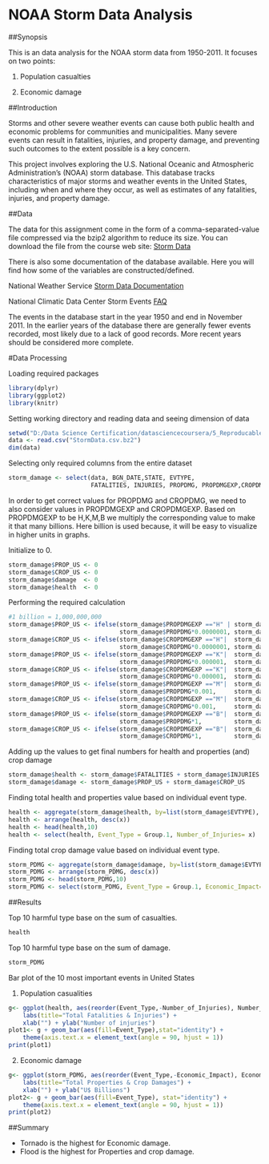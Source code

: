NOAA Storm Data Analysis
===============================================

##Synopsis

This is an data analysis for the NOAA storm data from 1950-2011. It focuses on two points:

1. Population casualties

2. Economic damage

##Introduction

Storms and other severe weather events can cause both public health and economic problems for communities and municipalities. Many severe events can result in fatalities, injuries, and property damage, and preventing such outcomes to the extent possible is a key concern.

This project involves exploring the U.S. National Oceanic and Atmospheric Administration's (NOAA) storm database. This database tracks characteristics of major storms and weather events in the United States, including when and where they occur, as well as estimates of any fatalities, injuries, and property damage.

##Data

The data for this assignment come in the form of a comma-separated-value file compressed via the bzip2 algorithm to reduce its size. You can download the file from the course web site: [Storm Data](https://d396qusza40orc.cloudfront.net/repdata%2Fdata%2FStormData.csv.bz2)

There is also some documentation of the database available. Here you will find how some of the variables are constructed/defined.

National Weather Service [Storm Data Documentation](https://d396qusza40orc.cloudfront.net/repdata%2Fpeer2_doc%2Fpd01016005curr.pdf)

National Climatic Data Center Storm Events [FAQ](https://d396qusza40orc.cloudfront.net/repdata%2Fpeer2_doc%2FNCDC%20Storm%20Events-FAQ%20Page.pdf)

The events in the database start in the year 1950 and end in November 2011. In the earlier years of the database there are generally fewer events recorded, most likely due to a lack of good records. More recent years should be considered more complete.

#Data Processing

Loading required packages

```{r}
library(dplyr)
library(ggplot2)
library(knitr)
```

Setting working directory and reading data and seeing dimension of data

```{r}
setwd("D:/Data Science Certification/datasciencecoursera/5_Reproducable Research/Assignment 2")
data <- read.csv("StormData.csv.bz2")
dim(data)
```

Selecting only required columns from the entire dataset

```{r}
storm_damage <- select(data, BGN_DATE,STATE, EVTYPE,
                       FATALITIES, INJURIES, PROPDMG, PROPDMGEXP,CROPDMG,CROPDMGEXP)
```

In order to get correct values for PROPDMG and CROPDMG, we need to also consider values in PROPDMGEXP and CROPDMGEXP. Based on PROPDMGEXP to be H,K,M,B we multiply the corresponding value to make it that many billions. Here billion is used because, it will be easy to visualize in higher units in graphs. 

Initialize to 0.

```{r}
storm_damage$PROP_US <- 0
storm_damage$CROP_US <- 0
storm_damage$damage  <- 0
storm_damage$health  <- 0
```

Performing the required calculation

```{r}
#1 billion = 1,000,000,000
storm_damage$PROP_US <- ifelse(storm_damage$PROPDMGEXP =="H" | storm_damage$PROPDMGEXP =="h",
                               storm_damage$PROPDMG*0.0000001, storm_damage$PROP_US)
storm_damage$CROP_US <- ifelse(storm_damage$CROPDMGEXP =="H"|  storm_damage$CROPDMGEXP =="h",
                               storm_damage$CROPDMG*0.0000001, storm_damage$CROP_US)
storm_damage$PROP_US <- ifelse(storm_damage$PROPDMGEXP =="K"|  storm_damage$PROPDMGEXP =="k",
                               storm_damage$PROPDMG*0.000001,  storm_damage$PROP_US)
storm_damage$CROP_US <- ifelse(storm_damage$CROPDMGEXP =="K"|  storm_damage$CROPDMGEXP =="k",
                               storm_damage$CROPDMG*0.000001,  storm_damage$CROP_US)
storm_damage$PROP_US <- ifelse(storm_damage$PROPDMGEXP =="M"|  storm_damage$PROPDMGEXP =="m", 
                               storm_damage$PROPDMG*0.001,     storm_damage$PROP_US)
storm_damage$CROP_US <- ifelse(storm_damage$CROPDMGEXP =="M"|  storm_damage$CROPDMGEXP =="m", 
                               storm_damage$CROPDMG*0.001,     storm_damage$CROP_US)
storm_damage$PROP_US <- ifelse(storm_damage$PROPDMGEXP =="B"|  storm_damage$PROPDMGEXP =="b", 
                               storm_damage$PROPDMG*1,         storm_damage$PROP_US)
storm_damage$CROP_US <- ifelse(storm_damage$CROPDMGEXP =="B"|  storm_damage$CROPDMGEXP =="b",
                               storm_damage$CROPDMG*1,         storm_damage$CROP_US)
```

Adding up the values to get final numbers for health and properties (and) crop damage

```{r}
storm_damage$health <- storm_damage$FATALITIES + storm_damage$INJURIES
storm_damage$damage <- storm_damage$PROP_US + storm_damage$CROP_US
```

Finding total health and properties value based on individual event type.

```{r}
health <- aggregate(storm_damage$health, by=list(storm_damage$EVTYPE), FUN = sum)
health <- arrange(health, desc(x))
health <- head(health,10)
health <- select(health, Event_Type = Group.1, Number_of_Injuries= x)
```

Finding total crop damage value based on individual event type.

```{r}
storm_PDMG <- aggregate(storm_damage$damage, by=list(storm_damage$EVTYPE), FUN = sum)
storm_PDMG <- arrange(storm_PDMG, desc(x))
storm_PDMG <- head(storm_PDMG,10)
storm_PDMG <- select(storm_PDMG, Event_Type = Group.1, Economic_Impact= x)
```

##Results 

Top 10 harmful type base on the sum of casualties.

```{r}
health
```

Top 10 harmful type base on the sum of damage.

```{r}
storm_PDMG
```

Bar plot of the 10 most important events in United States

1. Population casualities

```{r}
g<- ggplot(health, aes(reorder(Event_Type,-Number_of_Injuries), Number_of_Injuries)) + 
    labs(title="Total Fatalities & Injuries") +
    xlab("") + ylab("Number of injuries")
plot1<- g + geom_bar(aes(fill=Event_Type),stat="identity") + 
    theme(axis.text.x = element_text(angle = 90, hjust = 1))
print(plot1)
```

2. Economic damage

```{r}
g<- ggplot(storm_PDMG, aes(reorder(Event_Type,-Economic_Impact), Economic_Impact)) + 
    labs(title="Total Properties & Crop Damages") +
    xlab("") + ylab("U$ Billions")
plot2<- g + geom_bar(aes(fill=Event_Type), stat="identity") + 
    theme(axis.text.x = element_text(angle = 90, hjust = 1))
print(plot2)
```

##Summary

* Tornado is the highest for Economic damage.
* Flood is the highest for Properties and crop damage.